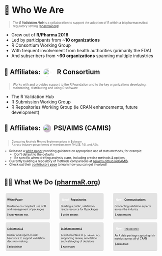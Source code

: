 # 👋 Who We Are {transition="none-in slide-out"}

```{=html}
<style>
.panel {
  font-size: 0.6em;
  background: rgba(0.75, 0.75, 0.75, 0.1);
  padding: 1%;
  margin: 1%;
  border-radius: 0.5em;
  border-bottom: solid 0.2em rgba(1, 1, 1, 0.1);
}

.center {
  --r-heading-margin: auto;
  width: fit-content;
}

.person {
  font-weight: bold;
  font-size: 0.8em;
  margin: 1em 0 0.5em 0;
}

.person p {
  display: inline;
}

.person:before {
  display: inline;
  content: "👤 ";
}

.badge-pill {
  font-weight: bold;
  background: var(--r-link-color);
  color: white;
  border-radius: 1em;
  padding: 0 0.5em;
}
</style>
```

::: { style="font-size: 0.7em;" }
> The ***R Validation Hub*** is a collaboration to support the adoption of R
> within a biopharmaceutical regulatory setting ([pharmaR.org](https://www.pharmaR.org))
:::

* Grew out of **R/Pharma 2018**
* Led by participants from **~10 organizations**
* R Consortium Working Group
* With frequent involvement from health authorities (primarily the FDA)
* And subscribers from **~60 organizations** spanning multiple industries

## 🤝 Affiliates: ![](assets/r-consortium.png){height="1.2em" style="padding: 0.2em; margin: 0 0.5em 0 0; border-radius: 0.8em; background: #FFF; vertical-align: middle;"} [R Consortium]{.hidden} {transition="slide-in slide-out"}

::: {style="font-size: 0.7em"}
> Works with and provides support to the R Foundation and to the key
> organizations developing, maintaining, distributing and using R software
:::

* The R Validation Hub
* R Submission Working Group
* R Repositories Working Group (ie CRAN enhancements, future development)


## 🤝 Affiliates: ![](assets/camis.png){height="1.2em" width="1.2em" style="margin: 0 0.2em; border-radius: 50%; object-fit: cover; background: #CBC; vertical-align: middle;"} PSI/AIMS (CAMIS) {transition="slide-in slide-out"}

::::: {.columns}
:::: {.column width="65%"}
::: { style="font-size: 0.6em;" }
> **C**omparing **A**nalysis **M**ethod **I**mplementations in **S**oftware  
> A cross-industry group formed of members from PHUSE, PSI, and ASA.
:::

::: { style="font-size: 0.7em;" }
- Released a [white paper](https://phuse.s3.eu-central-1.amazonaws.com/Deliverables/Data+Visualisation+%26+Open+Source+Technology/WP077.pdf) providing guidance on appropriate use of stats methods, for example:
  * Don't default to the defaults
  * Be specific when drafting analysis plans, including precise methods & options
- Currently building a repository of methods comparisons at 
  [psiaims.github.io/CAMIS](https://psiaims.github.io/CAMIS/).
- Check out their 
  [contributors page](https://psiaims.github.io/CAMIS/contribution.html) to 
  learn how you can get involved!
:::
::::
:::::

## 👷‍♂️ What We Do ([pharmaR.org](https://www.pharmaR.org)) {transition="slide-in slide-out"}

<!-- ### Products {.center} -->

::::: {.columns}
:::: {.column width="29%" .panel}
#### White Paper
Guidance on compliant use of R and management of packages

::: {.person}
Andy Nicholls et al.
:::
::::

:::: {.column width="29%" .panel}
#### [New!]{.badge-pill} Repositories

Building a public, validation-ready resource for R packages  

::: {.person}
Coline Zeballos
:::
::::

:::: {.column width="29%" .panel}
#### [New!]{.badge-pill} Communications

Connecting validation experts across the industry

::: {.person}
Juliane Manitz
:::
::::
:::::

::::: {.columns}
:::: {.column width="29%" .panel}
#### [`{riskmetric}`](https://github.com/pharmaR/riskmetric)

Gather and report on risk heuristics to support validation decision-making

::: {.person}
Eric Milliman
:::
::::

:::: {.column width="29%" .panel}
#### [`{riskassessment}`](https://github.com/pharmaR/riskassessment)

A web interface to `{riskmetric}`, supporting review,
annotation and cataloging of decisions

::: {.person}
Aaron Clark
:::
::::

:::: {.column width="29%" .panel}
#### [New!]{.badge-pill} [`{riskscore}`](https://github.com/pharmaR/riskscore)

An R data package capturing risk metrics across all of CRAN

::: {.person}
Aaron Clark
:::
::::
:::::



